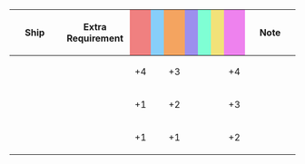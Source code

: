 {|class="wikitable" style="width:100%; text-align: center; vertical-align: middle;"
|-
! style="width: 20%;" | Ship
! style="width: 25%;" | Extra Requirement
! style="width: 5%; background-color: lightcoral;" | {{Firepower}}
! style="width: 5%; background-color: lightskyblue;" | {{Torpedo}}
! style="width: 5%; background-color: sandybrown;" | {{AA}}
! style="width: 5%; background-color: #9C8FEE;" | {{ASW}}
! style="width: 5%; background-color: #7fffd4;" | {{LOS}}
! style="width: 5%; background-color: #F2E279;" | {{Armor}}
! style="width: 5%; background-color: violet;" | {{Evasion}}
! style="width: 20%;" | Note
|-
! {{ShipLink|Akagi/Kai Ni E}}<br />{{ShipLink|Kaga/Kai Ni E}}
| style="text-align:left;" | 
| +4 || || +3 || || || || +4
| style="text-align:left;" | 
|-
! {{ShipLink|Akagi/Kai Ni|}}<br />{{ShipLink|Kaga/Kai Ni|Kaga/Kai Ni Go|text=Kaga Kai Ni/Go}}
| style="text-align:left;" | 
| +1 || || +2 || || || || +3
| style="text-align:left;" | 
|-
! {{ShipLink|Akagi/Kai|}}<br />{{ShipLink|Kaga/Kai}}
| style="text-align:left;" | 
| +1 || || +1 || || || || +2
| style="text-align:left;" | 
|}